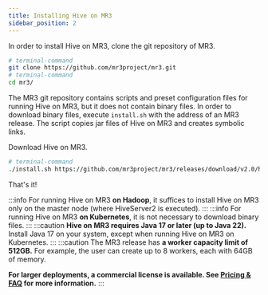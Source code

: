 ```yaml
---
title: Installing Hive on MR3
sidebar_position: 2
---
```



<ApolloTrackerHead />

In order to install Hive on MR3, 
clone the git repository of MR3.

```sh
# terminal-command
git clone https://github.com/mr3project/mr3.git
# terminal-command
cd mr3/
```

The MR3 git repository contains scripts and preset configuration files
for running Hive on MR3, but it does not contain binary files.
In order to download binary files,
execute `install.sh` with the address of an MR3 release.
The script copies jar files of Hive on MR3 and creates symbolic links.

Download Hive on MR3.

```sh
# terminal-command
./install.sh https://github.com/mr3project/mr3/releases/download/v2.0/hive4-mr3-2.0.tar.gz
```

That's it!

:::info
For running Hive on MR3 **on Hadoop**,
it suffices to install Hive on MR3 only on the master node (where HiveServer2 is executed).
:::
:::info
For running Hive on MR3 **on Kubernetes**, it is not necessary to download binary files.
:::
:::caution
**Hive on MR3 requires Java 17 or later (up to Java 22).**
Install Java 17 on your system,
except when running Hive on MR3 on Kubernetes.
:::
:::caution
The MR3 release has **a worker capacity limit of 512GB.**
For example, the user can create up to 8 workers, each with 64GB of memory.

**For larger deployments, a commercial license is available.
See [Pricing & FAQ](https://datamonad.com/pricing/) for more information.**
:::

